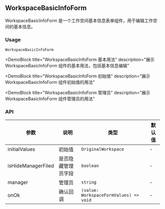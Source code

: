 
## WorkspaceBasicInfoForm

WorkspaceBasicInfoForm 是一个工作空间基本信息表单组件，用于编辑工作空间的基本信息。

### Usage

`WorkspaceBasicInfoForm`

<DemoBlock
  title="WorkspaceBasicInfoForm 基本用法"
  description="展示 WorkspaceBasicInfoForm 组件的基本用法，包括基本信息编辑"
>
  <Basic />
</DemoBlock>

<DemoBlock
  title="WorkspaceBasicInfoForm 初始值"
  description="展示 WorkspaceBasicInfoForm 组件初始值的用法"
>
  <WithInitialValues />
</DemoBlock>

<DemoBlock
  title="WorkspaceBasicInfoForm 管理员"
  description="展示 WorkspaceBasicInfoForm 组件管理员的用法"
>
  <WithManager />
</DemoBlock>

### API

| 参数 | 说明 | 类型 | 默认值 |
| --- | --- | --- | --- |
| initialValues | 初始值 | `OriginalWorkspace` | - |
| isHideManagerFiled | 是否隐藏管理员字段 | `boolean` | - |
| manager | 管理员 | `string` | - |
| onOk | 确认回调 | `(value: WorkspaceFormValues) => void` | - | 